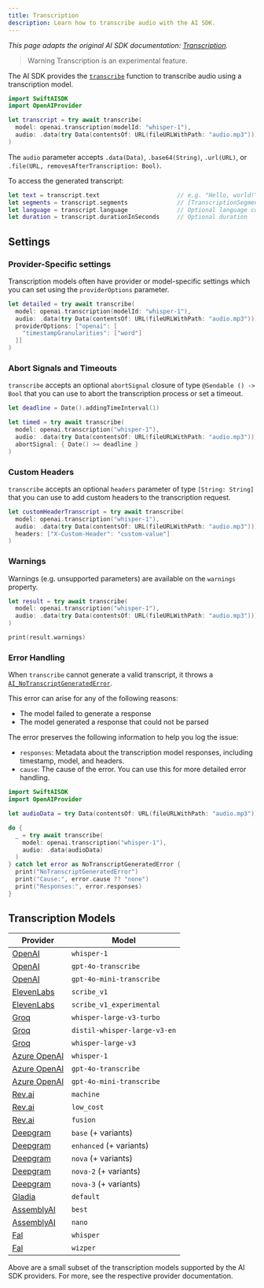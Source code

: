 ```yaml
---
title: Transcription
description: Learn how to transcribe audio with the AI SDK.
---
```


_This page adapts the original AI SDK documentation: [Transcription](https://ai-sdk.dev/docs/ai-sdk-core/transcription)._ 

> Warning
> Transcription is an experimental feature.

The AI SDK provides the [`transcribe`](/docs/reference/ai-sdk-core/transcribe)
function to transcribe audio using a transcription model.

```swift
import SwiftAISDK
import OpenAIProvider

let transcript = try await transcribe(
  model: openai.transcription(modelId: "whisper-1"),
  audio: .data(try Data(contentsOf: URL(fileURLWithPath: "audio.mp3")))
)
```

The `audio` parameter accepts `.data(Data)`, `.base64(String)`, `.url(URL)`, or `.file(URL, removesAfterTranscription: Bool)`.

To access the generated transcript:

```swift
let text = transcript.text                      // e.g. "Hello, world!"
let segments = transcript.segments              // [TranscriptionSegment]
let language = transcript.language              // Optional language code
let duration = transcript.durationInSeconds     // Optional duration
```

## Settings

### Provider-Specific settings

Transcription models often have provider or model-specific settings which you can set using the `providerOptions` parameter.

```swift highlight="8-12"
let detailed = try await transcribe(
  model: openai.transcription(modelId: "whisper-1"),
  audio: .data(try Data(contentsOf: URL(fileURLWithPath: "audio.mp3"))),
  providerOptions: ["openai": [
    "timestampGranularities": ["word"]
  ]]
)
```

### Abort Signals and Timeouts

`transcribe` accepts an optional `abortSignal` closure of type `@Sendable () -> Bool`
that you can use to abort the transcription process or set a timeout.

```swift highlight="8"
let deadline = Date().addingTimeInterval(1)

let timed = try await transcribe(
  model: openai.transcription("whisper-1"),
  audio: .data(try Data(contentsOf: URL(fileURLWithPath: "audio.mp3"))),
  abortSignal: { Date() >= deadline }
)
```

### Custom Headers

`transcribe` accepts an optional `headers` parameter of type `[String: String]`
that you can use to add custom headers to the transcription request.

```swift highlight="8"
let customHeaderTranscript = try await transcribe(
  model: openai.transcription("whisper-1"),
  audio: .data(try Data(contentsOf: URL(fileURLWithPath: "audio.mp3"))),
  headers: ["X-Custom-Header": "custom-value"]
)
```

### Warnings

Warnings (e.g. unsupported parameters) are available on the `warnings` property.

```swift
let result = try await transcribe(
  model: openai.transcription("whisper-1"),
  audio: .data(try Data(contentsOf: URL(fileURLWithPath: "audio.mp3")))
)

print(result.warnings)
```

### Error Handling

When `transcribe` cannot generate a valid transcript, it throws a [`AI_NoTranscriptGeneratedError`](/docs/reference/ai-sdk-errors/ai-no-transcript-generated-error).

This error can arise for any of the following reasons:

- The model failed to generate a response
- The model generated a response that could not be parsed

The error preserves the following information to help you log the issue:

- `responses`: Metadata about the transcription model responses, including timestamp, model, and headers.
- `cause`: The cause of the error. You can use this for more detailed error handling.

```swift
import SwiftAISDK
import OpenAIProvider

let audioData = try Data(contentsOf: URL(fileURLWithPath: "audio.mp3"))

do {
  _ = try await transcribe(
    model: openai.transcription("whisper-1"),
    audio: .data(audioData)
  )
} catch let error as NoTranscriptGeneratedError {
  print("NoTranscriptGeneratedError")
  print("Cause:", error.cause ?? "none")
  print("Responses:", error.responses)
}
```

## Transcription Models

| Provider                                                                  | Model                        |
| ------------------------------------------------------------------------- | ---------------------------- |
| [OpenAI](/providers/ai-sdk-providers/openai#transcription-models)         | `whisper-1`                  |
| [OpenAI](/providers/ai-sdk-providers/openai#transcription-models)         | `gpt-4o-transcribe`          |
| [OpenAI](/providers/ai-sdk-providers/openai#transcription-models)         | `gpt-4o-mini-transcribe`     |
| [ElevenLabs](/providers/ai-sdk-providers/elevenlabs#transcription-models) | `scribe_v1`                  |
| [ElevenLabs](/providers/ai-sdk-providers/elevenlabs#transcription-models) | `scribe_v1_experimental`     |
| [Groq](/providers/ai-sdk-providers/groq#transcription-models)             | `whisper-large-v3-turbo`     |
| [Groq](/providers/ai-sdk-providers/groq#transcription-models)             | `distil-whisper-large-v3-en` |
| [Groq](/providers/ai-sdk-providers/groq#transcription-models)             | `whisper-large-v3`           |
| [Azure OpenAI](/providers/ai-sdk-providers/azure#transcription-models)    | `whisper-1`                  |
| [Azure OpenAI](/providers/ai-sdk-providers/azure#transcription-models)    | `gpt-4o-transcribe`          |
| [Azure OpenAI](/providers/ai-sdk-providers/azure#transcription-models)    | `gpt-4o-mini-transcribe`     |
| [Rev.ai](/providers/ai-sdk-providers/revai#transcription-models)          | `machine`                    |
| [Rev.ai](/providers/ai-sdk-providers/revai#transcription-models)          | `low_cost`                   |
| [Rev.ai](/providers/ai-sdk-providers/revai#transcription-models)          | `fusion`                     |
| [Deepgram](/providers/ai-sdk-providers/deepgram#transcription-models)     | `base` (+ variants)          |
| [Deepgram](/providers/ai-sdk-providers/deepgram#transcription-models)     | `enhanced` (+ variants)      |
| [Deepgram](/providers/ai-sdk-providers/deepgram#transcription-models)     | `nova` (+ variants)          |
| [Deepgram](/providers/ai-sdk-providers/deepgram#transcription-models)     | `nova-2` (+ variants)        |
| [Deepgram](/providers/ai-sdk-providers/deepgram#transcription-models)     | `nova-3` (+ variants)        |
| [Gladia](/providers/ai-sdk-providers/gladia#transcription-models)         | `default`                    |
| [AssemblyAI](/providers/ai-sdk-providers/assemblyai#transcription-models) | `best`                       |
| [AssemblyAI](/providers/ai-sdk-providers/assemblyai#transcription-models) | `nano`                       |
| [Fal](/providers/ai-sdk-providers/fal#transcription-models)               | `whisper`                    |
| [Fal](/providers/ai-sdk-providers/fal#transcription-models)               | `wizper`                     |

Above are a small subset of the transcription models supported by the AI SDK providers. For more, see the respective provider documentation.
